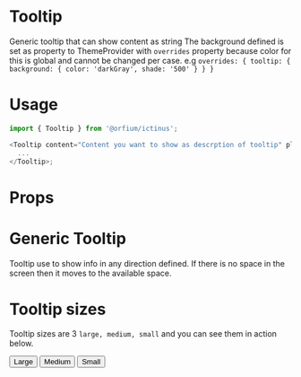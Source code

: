 
<Meta title="Design System/Tooltip" component={Tooltip} />

# Tooltip

Generic tooltip that can show content as string
The background defined is set as property to ThemeProvider with ```overrides``` property because color for this is global and cannot be changed per case.
e.g ```overrides: { tooltip: { background: { color: 'darkGray', shade: '500' } } }```


# Usage

```js
import { Tooltip } from '@orfium/ictinus';

<Tooltip content="Content you want to show as descrption of tooltip" placement={'right'}>
  ...
</Tooltip>;
```

# Props

<Props of={Tooltip} />

# Generic Tooltip

Tooltip use to show info in any direction defined. If there is no space in the screen then it moves to the available space.

<Preview>
  <Story name="Generic Tooltip">
    <TooltipShowcase />
  </Story>
</Preview>

# Tooltip sizes

Tooltip sizes are 3 `large, medium, small` and you can see them in action below.

<Preview>
  <Story name="Tooltip sizes">
    <Stack>
      <Tooltip id={'right1'} size={'large'} content="By hover here you can see useful info" placement={'right'}>
        <button>Large</button>
      </Tooltip>
      <Tooltip id={'right2'} size={'medium'} content="By hover here you can see useful info" placement={'right'}>
        <button>Medium</button>
      </Tooltip>
      <Tooltip id={'right3'} size={'small'} content="By hover here you can see useful info" placement={'right'}>
        <button>Small</button>
      </Tooltip>
    </Stack>
  </Story>
</Preview>
